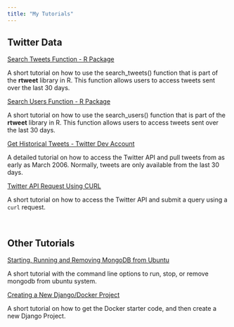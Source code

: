 ```yaml
---
title: "My Tutorials"
---
```


## Twitter Data {.main-heading}  

<section class="project_Table">
[Search Tweets Function - R Package ](./mytutorials/basic_rtweet_tutorial.html){target="_blank"}  
<p class="description">
A short tutorial on how to use the search_tweets() function that is part of the **rtweet** library in R. This function allows users to access tweets sent over the last 30 days. 
</p>
[Search Users Function - R Package](./mytutorials/search_users.html){target="_blank"}  
<p class="description">
A short tutorial on how to use the search_users() function that is part of the **rtweet** library in R. This function allows users to access tweets sent over the last 30 days. 
</p>  
[Get Historical Tweets - Twitter Dev Account](./mytutorials/twitterHistoricalTweets.html){target="_blank"}  
<p class="description">
A detailed tutorial on how to access the Twitter API and pull tweets from as early as March 2006. Normally, tweets are only available from the last 30 days.
</p>  

[Twitter API Request Using CURL ](./mytutorials/twitter_curl_query.html){target="_blank"}  
<p class="description">
A short tutorial on how to access the Twitter API and submit a query using a `curl` request. 
</p>  
</section>   \

## Other Tutorials {.main-heading}
<section class="project_Table">   
[Starting, Running and Removing MongoDB from Ubuntu ](./mytutorials/run_mongodb.html){target="_blank"}   
<p class="description">
A short tutorial with the command line options to run, stop, or remove mongodb from ubuntu system.  
</p>   
[Creating a New Django/Docker Project ](./mytutorials/setup_docker_django.html){target="_blank"}   
<p class="description">
A short tutorial on how to get the Docker starter code, and then create a new Django Project.
</p>   
</section>

